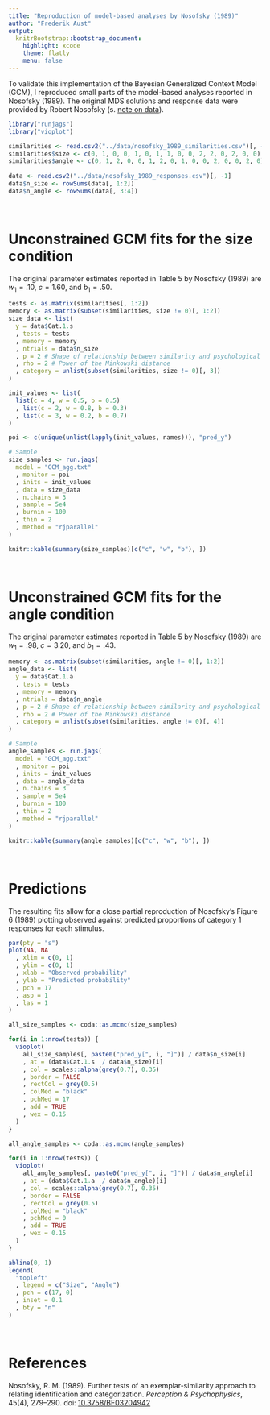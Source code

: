 ```yaml
---
title: "Reproduction of model-based analyses by Nosofsky (1989)"
author: "Frederik Aust"
output:
  knitrBootstrap::bootstrap_document:
    highlight: xcode
    theme: flatly
    menu: false
---
```


To validate this implementation of the Bayesian Generalized Context Model (GCM), I reproduced small parts of the model-based analyses reported in Nosofsky (1989). The original MDS solutions and response data were provided by Robert Nosofsky (s. [note on data](../data/README.html)).

```r
library("runjags")
library("vioplot")
```

```r
similarities <- read.csv2("../data/nosofsky_1989_similarities.csv")[, -1]
similarities$size <- c(0, 1, 0, 0, 1, 0, 1, 1, 0, 0, 2, 2, 0, 2, 0, 0)
similarities$angle <- c(0, 1, 2, 0, 0, 1, 2, 0, 1, 0, 0, 2, 0, 0, 2, 0)
  
data <- read.csv2("../data/nosofsky_1989_responses.csv")[, -1]
data$n_size <- rowSums(data[, 1:2])
data$n_angle <- rowSums(data[, 3:4])
```

<br />

# Unconstrained GCM fits for the size condition
The original parameter estimates reported in Table 5 by Nosofsky (1989) are $w_1 = .10$, $c = 1.60$, and $b_1 = .50$.

```r
tests <- as.matrix(similarities[, 1:2])
memory <- as.matrix(subset(similarities, size != 0)[, 1:2])
size_data <- list(
  y = data$Cat.1.s
  , tests = tests
  , memory = memory
  , ntrials = data$n_size
  , p = 2 # Shape of relationship between similarity and psychological distance
  , rho = 2 # Power of the Minkowski distance
  , category = unlist(subset(similarities, size != 0)[, 3])
)

init_values <- list(
  list(c = 4, w = 0.5, b = 0.5)
  , list(c = 2, w = 0.8, b = 0.3)
  , list(c = 3, w = 0.2, b = 0.7)
)

poi <- c(unique(unlist(lapply(init_values, names))), "pred_y")

# Sample
size_samples <- run.jags(
  model = "GCM_agg.txt"
  , monitor = poi
  , inits = init_values
  , data = size_data
  , n.chains = 3
  , sample = 5e4
  , burnin = 100
  , thin = 2
  , method = "rjparallel"
)
```

```r
knitr::kable(summary(size_samples)[c("c", "w", "b"), ])
```


<br />

# Unconstrained GCM fits for the angle condition
The original parameter estimates reported in Table 5 by Nosofsky (1989) are $w_1 = .98$, $c = 3.20$, and $b_1 = .43$.

```r
memory <- as.matrix(subset(similarities, angle != 0)[, 1:2])
angle_data <- list(
  y = data$Cat.1.a
  , tests = tests
  , memory = memory
  , ntrials = data$n_angle
  , p = 2 # Shape of relationship between similarity and psychological distance
  , rho = 2 # Power of the Minkowski distance
  , category = unlist(subset(similarities, angle != 0)[, 4])
)

# Sample
angle_samples <- run.jags(
  model = "GCM_agg.txt"
  , monitor = poi
  , inits = init_values
  , data = angle_data
  , n.chains = 3
  , sample = 5e4
  , burnin = 100
  , thin = 2
  , method = "rjparallel"
)
```

```r
knitr::kable(summary(angle_samples)[c("c", "w", "b"), ])
```

<br />

# Predictions
The resulting fits allow for a close partial reproduction of Nosofsky's Figure 6 (1989) plotting observed against predicted proportions of category 1 responses for each stimulus.

```r
par(pty = "s")
plot(NA, NA
  , xlim = c(0, 1)
  , ylim = c(0, 1)
  , xlab = "Observed probability"
  , ylab = "Predicted probability"
  , pch = 17
  , asp = 1
  , las = 1
)

all_size_samples <- coda::as.mcmc(size_samples)

for(i in 1:nrow(tests)) {
  vioplot(
    all_size_samples[, paste0("pred_y[", i, "]")] / data$n_size[i]
    , at = (data$Cat.1.s  / data$n_size)[i]
    , col = scales::alpha(grey(0.7), 0.35)
    , border = FALSE
    , rectCol = grey(0.5)
    , colMed = "black"
    , pchMed = 17
    , add = TRUE
    , wex = 0.15
  )
}

all_angle_samples <- coda::as.mcmc(angle_samples)

for(i in 1:nrow(tests)) {
  vioplot(
    all_angle_samples[, paste0("pred_y[", i, "]")] / data$n_angle[i]
    , at = (data$Cat.1.a  / data$n_angle)[i]
    , col = scales::alpha(grey(0.7), 0.35)
    , border = FALSE
    , rectCol = grey(0.5)
    , colMed = "black"
    , pchMed = 0
    , add = TRUE
    , wex = 0.15
  )
}

abline(0, 1)
legend(
  "topleft"
  , legend = c("Size", "Angle")
  , pch = c(17, 0)
  , inset = 0.1
  , bty = "n"
)
```

<br />

# References
Nosofsky, R. M. (1989). Further tests of an exemplar-similarity approach to relating identification and categorization. *Perception & Psychophysics*, 45(4), 279–290. doi: [10.3758/BF03204942](https://doi.org/10.3758/BF03204942)
